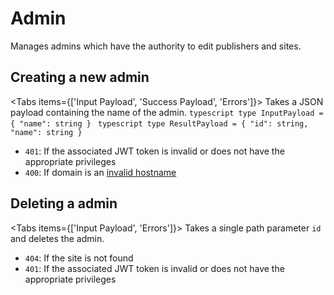
# Admin
Manages admins which have the authority to edit publishers and sites.

<AuthedEndpoint/>

## Creating a new admin 
<RouteDescription httpVerb="POST" path="/v1/admin"/>
<AccessList adminAccess />

<Tabs items={['Input Payload', 'Success Payload', 'Errors']}>
  <Tab>
    Takes a JSON payload containing the name of the admin.
    ```typescript
    type InputPayload = {
      "name": string
    }
    ```
  </Tab>
  <Tab>
    ```typescript
    type ResultPayload = {
      "id": string,
      "name": string
    }
    ```
  </Tab>
  <Tab>
  - `401`: If the associated JWT token is invalid or does not have the appropriate privileges
  - `400`: If domain is an [invalid hostname](https://www.npmjs.com/package/is-valid-hostname)
  </Tab>
</Tabs>

## Deleting a admin 
<RouteDescription httpVerb="DELETE" path="/v1/admin/:id"/>
<AccessList adminAccess />

<Tabs items={['Input Payload', 'Errors']}>
  <Tab>
    Takes a single path parameter `id` and deletes the admin.
  </Tab>
  <Tab>
  - `404`: If the site is not found
  - `401`: If the associated JWT token is invalid or does not have the appropriate privileges
  </Tab>
</Tabs>

